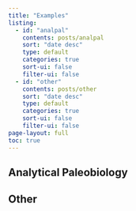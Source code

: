 ```yaml
---
title: "Examples"
listing:
  - id: "analpal"
    contents: posts/analpal
    sort: "date desc"
    type: default
    categories: true
    sort-ui: false
    filter-ui: false
  - id: "other"
    contents: posts/other
    sort: "date desc"
    type: default
    categories: true
    sort-ui: false
    filter-ui: false
page-layout: full
toc: true
---
```


## Analytical Paleobiology

::: {#analpal}
:::



## Other 

::: {#other}
:::